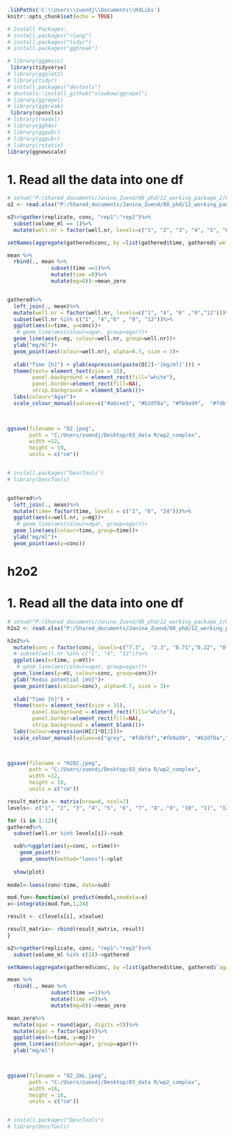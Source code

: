 ```r
.libPaths('C:\\Users\\zuendj\\Documents\\R4Libs')
knitr::opts_chunk$set(echo = TRUE)

# Install Packages:
# install.packages("rlang")
# install.packages("tidyr")
# install.packages("ggbreak")

# library(ggpmisc)
 library(tidyverse)
# library(ggplot2)
# library(tidyr)
# install.packages("devtools")
# devtools::install_github("slowkow/ggrepel")
# library(ggrepel)
# library(ggbreak)
 library(openxlsx)
# library(readxl)
# library(ggh4x)
# library(ggpubr)
# library(ggpubr)
# library(rstatix)
library(ggnewscale)

```

# 1. Read all the data into one df
```r
# setwd("P:/Shared_documents/Janina_Zuend/08_phd/12_working_package_2/06_oxygen_measurements/unisense_O2_sensor/24_all_conditions")
o2 <- read.xlsx("P:/Shared_documents/Janina_Zuend/08_phd/12_working_package_2/06_oxygen_and_redox_measurements/unisense_O2_sensor/24_all_conditions/Measurements_all_jz.xlsx", sheet = "R_import")
```

```r
o2%>%gather(replicate, conc, "rep1":"rep2")%>%
  subset(volume_ml == 1)%>%
  mutate(well.nr = factor(well.nr, levels=c("1", "2", "3", "4", "5", "6", "7", "8", "9", "10", "11", "12")))->gathered

setNames(aggregate(gathered$conc, by =list(gathered$time, gathered$`well.nr`), FUN=mean), c("time", "well.nr", "mg"))->mean

mean %>%
  rbind(., mean %>%
              subset(time ==1)%>%
              mutate(time =0)%>%
              mutate(mg=0))->mean_zero


gathered%>%
  left_join(., mean)%>%
  mutate(well.nr = factor(well.nr, levels=c("1", "4", "6" ,"9","12")))%>%
  subset(well.nr %in% c("1", "4","6" , "9", "12"))%>%
  ggplot(aes(x=time, y=conc))+
   # geom_line(aes(colour=agar, group=agar))+
  geom_line(aes(y=mg, colour=well.nr, group=well.nr))+
  ylab("mg/ml")+
  geom_point(aes(colour=well.nr), alpha=0.7, size = 3)+
  
  xlab("Time [h]") + ylab(expression(paste(O[2]~'[mg/ml]'))) +
  theme(text= element_text(size = 15), 
        panel.background = element_rect(fill="white"),
        panel.border=element_rect(fill=NA),
        strip.background = element_blank())+
  labs(colour="Agar")+
  scale_colour_manual(values=c("#a6cee3", "#b2df8a", "#fb9a99",  "#fdbf6f", "grey"), labels= c("0.15 %", "0.09 %", "0.07 %","0.04 %","0 %"))
  


ggsave(filename = "O2.jpeg",
       path = "C:/Users/zuendj/Desktop/03_data R/wp2_complex",
       width =12,
       height = 10,
       units = c("cm"))   


# install.packages("DescTools")
# library(DescTools)


gathered%>%
  left_join(., mean)%>%
  mutate(time= factor(time, levels = c("1", "6", "24")))%>%
  ggplot(aes(x=well.nr, y=mg))+
   # geom_line(aes(colour=agar, group=agar))+
  geom_line(aes(colour=time, group=time))+
  ylab("mg/ml")+
  geom_point(aes(y=conc))
```

# h2o2
# 1. Read all the data into one df
```r
# setwd("P:/Shared_documents/Janina_Zuend/08_phd/12_working_package_2/06_oxygen_measurements/unisense_O2_sensor/24_all_conditions")
h2o2 <- read.xlsx("P:/Shared_documents/Janina_Zuend/08_phd/12_working_package_2/06_oxygen_and_redox_measurements/Redox_H2O2/redox_H2O2.xlsx")
```

```r
h2o2%>%
  mutate(conc = factor(conc, levels=c("7.3",  "2.3", "0.71","0.22", "0")))%>%
  # subset(well.nr %in% c("1", "4", "12"))%>%
  ggplot(aes(x=time, y=mV))+
   # geom_line(aes(colour=agar, group=agar))+
  geom_line(aes(y=mV, colour=conc, group=conc))+
  ylab("Redox potential [mV]")+
  geom_point(aes(colour=conc), alpha=0.7, size = 3)+
  
  xlab("Time [h]") +
  theme(text= element_text(size = 15), 
        panel.background = element_rect(fill="white"),
        panel.border=element_rect(fill=NA),
        strip.background = element_blank())+
  labs(colour=expression(H[2]*O[2]))+
  scale_colour_manual(values=c("grey", "#fdbf6f","#fb9a99", "#b2df8a","#a6cee3"   ), labels= c("7.3 mM", "2.3 mM", "0.71 mM","0.22 mM","0 mM"))
  


ggsave(filename = "H2O2.jpeg",
       path = "C:/Users/zuendj/Desktop/03_data R/wp2_complex",
       width =12,
       height = 10,
       units = c("cm"))   
```


```r
result_matrix <- matrix(nrow=0, ncol=2)
levels<- c("1", "2", "3", "4", "5", "6", "7", "8", "9", "10", "11", "12")

for (i in 1:12){
gathered%>%
  subset(well.nr %in% levels[i])->sub

  sub%>%ggplot(aes(y=conc, x=time))+
    geom_point()+
    geom_smooth(method="loess")->plot
  
  show(plot)
  
model<-loess(conc~time, data=sub)

mod.fun<-function(x) predict(model,newdata=x)
x<-integrate(mod.fun,1,24)

result <- c(levels[i], x$value)

result_matrix<- rbind(result_matrix, result)
}
```


```r
o2%>%gather(replicate, conc, "rep1":"rep2")%>%
  subset(volume_ml %in% c(2))->gathered

setNames(aggregate(gathered$conc, by =list(gathered$time, gathered$`agar.concentration`), FUN=mean), c("time", "agar", "mg"))->mean

mean %>%
  rbind(., mean %>%
              subset(time ==1)%>%
              mutate(time =0)%>%
              mutate(mg=0))->mean_zero

mean_zero%>%
  mutate(agar = round(agar, digits =3))%>%
  mutate(agar = factor(agar))%>%
  ggplot(aes(x=time, y=mg))+
  geom_line(aes(colour=agar, group=agar))+
  ylab("mg/ml")
  


ggsave(filename = "O2_2mL.jpeg",
       path = "C:/Users/zuendj/Desktop/03_data R/wp2_complex",
       width =16,
       height = 16,
       units = c("cm"))   


# install.packages("DescTools")
# library(DescTools)



```

